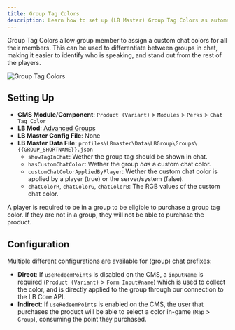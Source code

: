 ```yaml
---
title: Group Tag Colors
description: Learn how to set up (LB Master) Group Tag Colors as automated perks in your web-shop.
---
```


Group Tag Colors allow group member to assign a custom chat colors for all their members. This can be used to differentiate between groups in chat, making it easier to identify who is speaking, and stand out from the rest of the players. 

![Group Tag Colors](./img/group-tag-colors.png)

## Setting Up

- **CMS Module/Component**: `Product (Variant)` > `Modules` > `Perks` > `Chat Tag Color`
- **LB Mod**: [Advanced Groups](https://lbmaster.de/product.php?id=4)
- **LB Master Config File**: None
- **LB Master Data File**: `profiles\LBmaster\Data\LBGroup\Groups\{{GROUP_SHORTNAME}}.json`
    - `showTagInChat`: Wether the group tag should be shown in chat.
    - `hasCustomChatColor`: Wether the group *has* a custom chat color.
    - `customChatColorAppliedByPlayer`: Wether the custom chat color is applied by a player (true) or the server/system (false).
    - `chatColorR`, `chatColorG`, `chatColorB`: The RGB values of the custom chat color.

<Callout type="info">
    A player is required to be in a group to be eligible to purchase a group tag color. If they are not in a group, they will not be able to purchase the product.
</Callout>

## Configuration

Multiple different configurations are available for (group) chat prefixes:

- **Direct**: If `useRedeemPoints` is disabled on the CMS, a `inputName` is required (`Product (Variant)` > `Form Input#name`) which is used to collect the color, and is directly applied to the group through our connection to the LB Core API.
- **Indirect**: If `useRedeemPoints` is enabled on the CMS, the user that purchases the product will be able to select a color in-game (`Map` > `Group`), consuming the point they purchased.